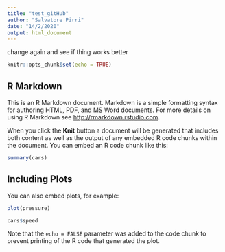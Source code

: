 ```yaml
---
title: "test_gitHub"
author: "Salvatore Pirri"
date: "14/2/2020"
output: html_document
---
```

change again and see if thing works better
```r
knitr::opts_chunk$set(echo = TRUE)
```

## R Markdown

This is an R Markdown document. Markdown is a simple formatting syntax for authoring HTML, PDF, and MS Word documents. For more details on using R Markdown see <http://rmarkdown.rstudio.com>.

When you click the **Knit** button a document will be generated that includes both content as well as the output of any embedded R code chunks within the document. You can embed an R code chunk like this:

```r
summary(cars)
```

## Including Plots

You can also embed plots, for example:

```r
plot(pressure)
```


```r
cars$speed
```

Note that the `echo = FALSE` parameter was added to the code chunk to prevent printing of the R code that generated the plot.
